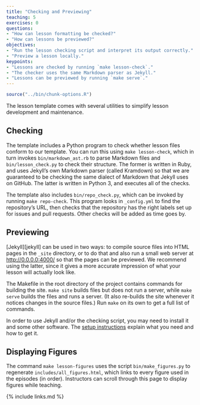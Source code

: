 ```yaml
---
title: "Checking and Previewing"
teaching: 5
exercises: 0
questions:
- "How can lesson formatting be checked?"
- "How can lessons be previewed?"
objectives:
- "Run the lesson checking script and interpret its output correctly."
- "Preview a lesson locally."
keypoints:
- "Lessons are checked by running `make lesson-check`."
- "The checker uses the same Markdown parser as Jekyll."
- "Lessons can be previewed by running `make serve`."
---
```

```r
source("../bin/chunk-options.R")
```

The lesson template comes with several utilities to simplify lesson development and maintenance.

## Checking

The template includes a Python program to check
whether lesson files conform to our template.
You can run this using `make lesson-check`,
which in turn invokes `bin/markdown_ast.rb` to parse Markdown files
and `bin/lesson_check.py` to check their structure.
The former is written in Ruby,
and uses Jekyll's own Markdown parser (called Kramdown)
so that we are guaranteed to be checking the same dialect of Markdown that Jekyll uses on GitHub.
The latter is written in Python 3,
and executes all of the checks.

The template also includes `bin/repo_check.py`,
which can be invoked by running `make repo-check`.
This program looks in `_config.yml` to find the repository's URL,
then checks that the repository has the right labels set up for issues and pull requests.
Other checks will be added as time goes by.

## Previewing

[Jekyll][jekyll] can be used in two ways:
to compile source files into HTML pages in the `_site` directory,
or to do that and also run a small web server at <http://0.0.0.0:4000/>
so that the pages can be previewed.
We recommend using the latter,
since it gives a more accurate impression of what your lesson will actually look like.

The Makefile in the root directory of the project contains commands for building the site.
`make site` builds files but does not run a server,
while `make serve` builds the files and runs a server.
(It also re-builds the site whenever it notices changes in the source files.)
Run `make` on its own to get a full list of commands.

In order to use Jekyll and/or the checking script,
you may need to install it and some other software.
The [setup instructions]({{ page.root }}/setup/#optional-jekyll-setup-for-lesson-development) explain what you need and how to get it.

## Displaying Figures

The command `make lesson-figures` uses the script `bin/make_figures.py`
to regenerate `includes/all_figures.html`,
which links to every figure used in the episodes (in order).
Instructors can scroll through this page to display figures while teaching.

{% include links.md %}

